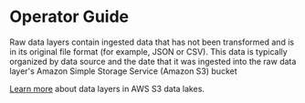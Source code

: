 # Operator Guide

Raw data layers contain ingested data that has not been transformed and is in
its original file format (for example, JSON or CSV). This data is typically
organized by data source and the date that it was ingested into the raw data
layer's Amazon Simple Storage Service (Amazon S3) bucket

[Learn more](https://docs.aws.amazon.com/prescriptive-guidance/latest/defining-bucket-names-data-lakes/raw-data-layer-naming-structure.html)
about data layers in AWS S3 data lakes.
